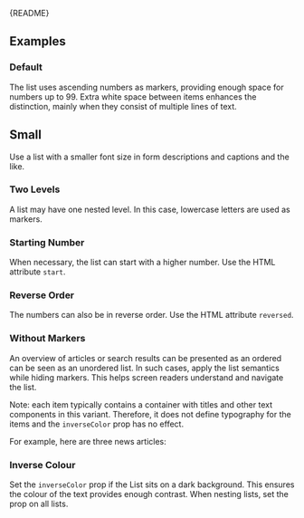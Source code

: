 
<Meta of={OrderedListStories} />

<Markdown>{README}</Markdown>

## Examples

### Default

The list uses ascending numbers as markers, providing enough space for numbers up to 99.
Extra white space between items enhances the distinction, mainly when they consist of multiple lines of text.

<Primary />

<Controls />

## Small

Use a list with a smaller font size in form descriptions and captions and the like.

<Canvas of={OrderedListStories.Small} />

### Two Levels

A list may have one nested level.
In this case, lowercase letters are used as markers.

<Canvas of={OrderedListStories.TwoLevels} />

### Starting Number

When necessary, the list can start with a higher number.
Use the HTML attribute `start`.

<Canvas of={OrderedListStories.StartingNumber} />

### Reverse Order

The numbers can also be in reverse order.
Use the HTML attribute `reversed`.

<Canvas of={OrderedListStories.DescendingNumbers} />

### Without Markers

An overview of articles or search results can be presented as an ordered can be seen as an unordered list.
In such cases, apply the list semantics while hiding markers.
This helps screen readers understand and navigate the list.

Note: each item typically contains a container with titles and other text components in this variant.
Therefore, it does not define typography for the items and the `inverseColor` prop has no effect.

For example, here are three news articles:

<Canvas of={OrderedListStories.WithoutMarkers} />

### Inverse Colour

Set the `inverseColor` prop if the List sits on a dark background.
This ensures the colour of the text provides enough contrast.
When nesting lists, set the prop on all lists.

<Canvas of={OrderedListStories.InverseColor} />
